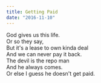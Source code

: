 ```yaml
---
title: Getting Paid
date: "2016-11-10"
---
```


God gives us this life.  
Or so they say,  
But it's a lease to own kinda deal  
And we can never pay it back.   
The devil is the repo man  
And he always comes.   
Or else I guess he doesn't get paid.   